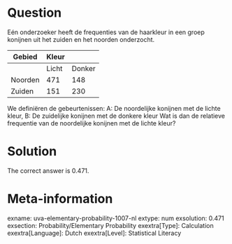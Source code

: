 Question
========

Eén onderzoeker heeft de frequenties van de haarkleur in een groep konijnen uit het zuiden en het noorden onderzocht.


|Gebied|Kleur|
|-|-|-|
| |Licht|Donker|
|Noorden|471|148|
|Zuiden|151|230|

We definiëren de gebeurtenissen:
A: De noordelijke konijnen met de lichte kleur,
B: De zuidelijke konijnen met de donkere kleur
Wat is dan de relatieve frequentie van de noordelijke konijnen met de lichte kleur?  

Solution
========

The correct answer is 0.471.

Meta-information
================
exname: uva-elementary-probability-1007-nl 
extype: num 
exsolution: 0.471 
exsection: Probability/Elementary Probability 
exextra[Type]: Calculation 
exextra[Language]: Dutch 
exextra[Level]: Statistical Literacy 
